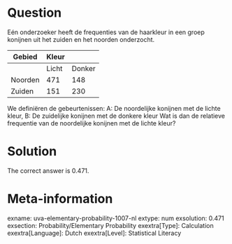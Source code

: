 Question
========

Eén onderzoeker heeft de frequenties van de haarkleur in een groep konijnen uit het zuiden en het noorden onderzocht.


|Gebied|Kleur|
|-|-|-|
| |Licht|Donker|
|Noorden|471|148|
|Zuiden|151|230|

We definiëren de gebeurtenissen:
A: De noordelijke konijnen met de lichte kleur,
B: De zuidelijke konijnen met de donkere kleur
Wat is dan de relatieve frequentie van de noordelijke konijnen met de lichte kleur?  

Solution
========

The correct answer is 0.471.

Meta-information
================
exname: uva-elementary-probability-1007-nl 
extype: num 
exsolution: 0.471 
exsection: Probability/Elementary Probability 
exextra[Type]: Calculation 
exextra[Language]: Dutch 
exextra[Level]: Statistical Literacy 
